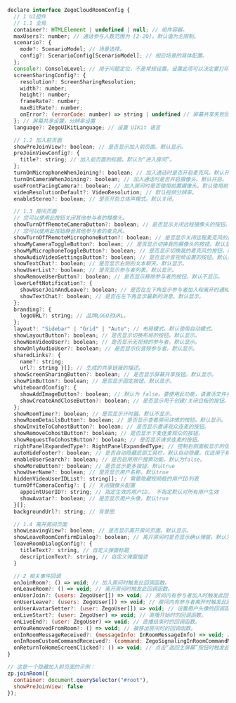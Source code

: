 ```js
declare interface ZegoCloudRoomConfig {
  // 1 UI控件
  // 1.1 全局
  container?: HTMLElement | undefined | null; // 组件容器。
  maxUsers?: number; // 通话参与人数范围为 [2-20]。默认值为无限制。
  scenario?: {
    mode?: ScenarioModel; // 场景选择。
    config?: ScenarioConfig[ScenarioModel]; // 相应场景的具体配置。
  };
  console?: ConsoleLevel; // 用于问题定位，不是常规设置。设置此项可以决定要打印的日志的严重程度。
  screenSharingConfig?: {
    resolution?: ScreenSharingResolution;
    width?: number;
    height?: number;
    frameRate?: number;
    maxBitRate?: number;
    onError?: (errorCode: number) => string | undefined // 屏幕共享失败回调，若需要自定义提示文本可根据错误码返回对应字符串，若需要自定义 UI 则返回空字符串。
  }; // 屏幕共享设置，分辨率设置
  language?: ZegoUIKitLanguage; // 设置 UIKit 语言

  // 1.2 加入前页面
  showPreJoinView?: boolean; // 是否显示加入前页面。默认显示。
  preJoinViewConfig?: {
    title?: string; // 加入前页面的标题。默认为“进入房间”。
  };
  turnOnMicrophoneWhenJoining?: boolean; // 加入通话时是否开启麦克风。默认开启。
  turnOnCameraWhenJoining?: boolean; // 加入通话时是否开启摄像头。默认开启。
  useFrontFacingCamera?: boolean; // 加入房间时是否使用前置摄像头。默认使用前置摄像头。
  videoResolutionDefault?: VideoResolution; // 默认视频分辨率。
  enableStereo?: boolean; // 是否开启立体声模式。默认关闭。

  // 1.3 房间页面
  // 您可以使用此按钮关闭其他参与者的摄像头。
  showTurnOffRemoteCameraButton?: boolean; // 是否显示关闭远程摄像头的按钮。默认不显示。
  // 您可以使用此按钮静音其他参与者的麦克风。
  showTurnOffRemoteMicrophoneButton?: boolean; // 是否显示关闭远程麦克风的按钮。默认不显示。
  showMyCameraToggleButton?: boolean; // 是否显示切换我的摄像头的按钮。默认显示。
  showMyMicrophoneToggleButton?: boolean; // 是否显示切换我的麦克风的按钮。默认显示。
  showAudioVideoSettingsButton?: boolean; // 是否显示音视频设置的按钮。默认显示。
  showTextChat?: boolean; // 是否显示右侧的文本聊天。默认显示。
  showUserList?: boolean; // 是否显示参与者列表。默认显示。
  showRemoveUserButton?: boolean; // 是否显示移除参与者的按钮。默认不显示。
  lowerLeftNotification?: {
    showUserJoinAndLeave?: boolean; // 是否在左下角显示参与者加入和离开的通知。默认显示。
    showTextChat?: boolean; // 是否在左下角显示最新的消息。默认显示。
  };
  branding?: {
    logoURL?: string; // 品牌LOGO的URL。
  };
  layout?: "Sidebar" | "Grid" | "Auto"; // 布局模式。默认使用自动模式。
  showLayoutButton?: boolean; // 是否显示切换布局的按钮。默认显示。
  showNonVideoUser?: boolean; // 是否显示无视频的参与者。默认显示。
  showOnlyAudioUser?: boolean; // 是否显示仅音频参与者。默认显示。
  sharedLinks?: { 
    name?: string; 
    url?: string }[]; // 生成的共享链接的描述。
  showScreenSharingButton?: boolean; // 是否显示屏幕共享按钮。默认显示。
  showPinButton?: boolean; // 是否显示固定按钮。默认显示。
  whiteboardConfig?: {
    showAddImageButton?: boolean; // 默认为 false。要使用此功能，请激活文件共享功能，然后导入插件。否则，将出现此提示：“添加图像失败，不支持此功能。”
    showCreateAndCloseButton?: boolean; // 是否显示用于创建/关闭白板的按钮。默认显示。
  };
  showRoomTimer?: boolean; // 是否显示计时器。默认不显示。
  showRoomDetailsButton?: boolean; // 是否显示查看房间详情的按钮。默认显示。
  showInviteToCohostButton?: boolean; // 是否显示邀请观众连麦的按钮。
  showRemoveCohostButton?: boolean; // 是否显示下麦连麦观众的按钮。
  showRequestToCohostButton?: boolean; // 是否显示请求连麦的按钮。
  rightPanelExpandedType?: RightPanelExpandedType; // 控制右侧面板显示的信息类型，默认显示“无”。
  autoHideFooter?: boolean; // 是否自动隐藏底部工具栏，默认自动隐藏。仅适用于移动浏览器。
  enableUserSearch?: boolean; // 是否启用用户搜索功能，默认为false。
  showMoreButton?: boolean; // 是否显示更多按钮，默认true
  showUserName?: boolean; // 是否显示用户名称，默认true
  hiddenVideoUserIDList?: string[]; // 需要隐藏视频框的用户ID列表
  turnOffCameraConfig?: { // 关闭摄像头配置
    appointUserID?: string; // 指定生效的用户ID， 不指定默认对所有用户生效
    showAvatar?: boolean; // 是否显示用户头像，默认true
  }[];
  backgroundUrl?: string; // 背景图

  // 1.4 离开房间页面
  showLeavingView?: boolean; // 是否显示离开房间页面。默认显示。
  showLeaveRoomConfirmDialog?: boolean; // 离开房间时是否显示确认弹窗，默认为true
  leaveRoomDialogConfig?: {
    titleText?: string, // 自定义弹窗标题
    descriptionText?: string, // 自定义弹窗描述
  }

  // 2 相关事件回调
  onJoinRoom?: () => void; // 加入房间时触发此回调函数。
  onLeaveRoom?: () => void; // 离开房间时触发此回调函数。
  onUserJoin?: (users: ZegoUser[]) => void; // 房间内有参与者加入时触发此回调函数。
  onUserLeave?: (users: ZegoUser[]) => void; // 房间内有参与者离开时触发此回调函数。
  onUserAvatarSetter?: (user: ZegoUser[]) => void; // 设置用户头像的回调函数。
  onLiveStart?: (user: ZegoUser) => void; // 直播开始时的回调函数。
  onLiveEnd?: (user: ZegoUser) => void; // 直播结束时的回调函数。
  onYouRemovedFromRoom?: () => void; // 被移出房间时的回调函数。
  onInRoomMessageReceived?: (messageInfo: InRoomMessageInfo) => void; // 收到房间内聊天消息时的回调函数。
  onInRoomCustomCommandReceived?: (command: ZegoSignalingInRoomCommandMessage[]) => void;
  onReturnToHomeScreenClicked?: () => void; // 点击“返回主屏幕”按钮时触发此回调函数。设置此回调函数后，点击按钮将不会导航到主屏幕；而是您可以在此处添加自己的页面导航逻辑。
}

// 这是一个隐藏加入前页面的示例：
zp.joinRoom({
  container: document.querySelector("#root"),
  showPreJoinView: false
});
```













